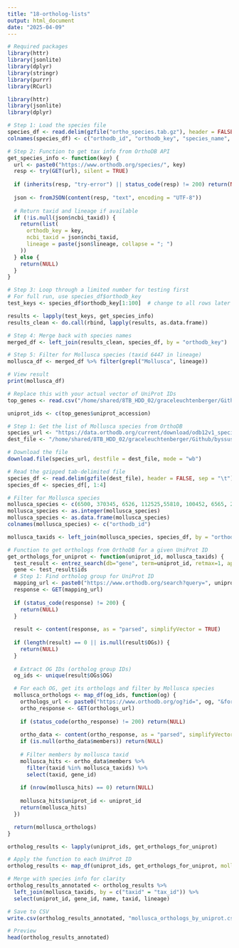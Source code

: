 ```yaml
---
title: "18-ortholog-lists"
output: html_document
date: "2025-04-09"
---
```


```r
# Required packages
library(httr)
library(jsonlite)
library(dplyr)
library(stringr)
library(purrr)
library(RCurl)
```

```r
library(httr)
library(jsonlite)
library(dplyr)

# Step 1: Load the species file
species_df <- read.delim(gzfile("ortho_species.tab.gz"), header = FALSE, sep = "\t", stringsAsFactors = FALSE)
colnames(species_df) <- c("orthodb_id", "orthodb_key", "species_name", "genome_acc")

# Step 2: Function to get tax info from OrthoDB API
get_species_info <- function(key) {
  url <- paste0("https://www.orthodb.org/species/", key)
  resp <- try(GET(url), silent = TRUE)
  
  if (inherits(resp, "try-error") || status_code(resp) != 200) return(NULL)
  
  json <- fromJSON(content(resp, "text", encoding = "UTF-8"))
  
  # Return taxid and lineage if available
  if (!is.null(json$ncbi_taxid)) {
    return(list(
      orthodb_key = key,
      ncbi_taxid = json$ncbi_taxid,
      lineage = paste(json$lineage, collapse = "; ")
    ))
  } else {
    return(NULL)
  }
}

# Step 3: Loop through a limited number for testing first
# For full run, use species_df$orthodb_key
test_keys <- species_df$orthodb_key[1:100]  # change to all rows later

results <- lapply(test_keys, get_species_info)
results_clean <- do.call(rbind, lapply(results, as.data.frame))

# Step 4: Merge back with species names
merged_df <- left_join(results_clean, species_df, by = "orthodb_key")

# Step 5: Filter for Mollusca species (taxid 6447 in lineage)
mollusca_df <- merged_df %>% filter(grepl("Mollusca", lineage))

# View result
print(mollusca_df)

```



```r


# Replace this with your actual vector of UniProt IDs
top_genes <- read.csv("/home/shared/8TB_HDD_02/graceleuchtenberger/Github/byssus-exp-analysis/output/Top_gene_summaries/Top_50_genes/GOW_topgenes.csv")

uniprot_ids <- c(top_genes$uniprot_accession)   

# Step 1: Get the list of Mollusca species from OrthoDB
species_url <- "https://data.orthodb.org/current/download/odb12v1_species.tab.gz"
dest_file <- "/home/shared/8TB_HDD_02/graceleuchtenberger/Github/byssus-exp-analysis/output/Top_gene_summaries/ortho_species.tab.gz"

# Download the file
download.file(species_url, destfile = dest_file, mode = "wb")

# Read the gzipped tab-delimited file
species_df <- read.delim(gzfile(dest_file), header = FALSE, sep = "\t")
species_df <- species_df[, 1:4]

# Filter for Mollusca species
mollusca_species <- c(6500, 370345, 6526, 112525,55810, 100452, 6565, 29159, 558553, 45954,188477,1093978, 80821, 2589376, 703304, 1735272, 6454,36100,356393, 225164, 6596, 6573, 6604,6549,6550, 29158, 42192, 37653, 2607531, 37623, 6465, 87960, 88005, 6579, 109671, 259542, 400727, 158019, 31201, 220873, 80829, 80833)
mollusca_species <- as.integer(mollusca_species)
mollusca_species <- as.data.frame(mollusca_species)
colnames(mollusca_species) <- c("orthodb_id")

mollusca_taxids <- left_join(mollusca_species, species_df, by = "orthodb_id"  )
```

```r
# Function to get orthologs from OrthoDB for a given UniProt ID
get_orthologs_for_uniprot <- function(uniprot_id, mollusca_taxids) {
  test_result <- entrez_search(db="gene", term=uniprot_id, retmax=1, api_key="8f817031916b3cfee7ec443b712c426d9a08")
  gene <- test_result$ids
  # Step 1: Find ortholog group for UniProt ID
  mapping_url <- paste0("https://www.orthodb.org/search?query=", uniprot_id, "&level=protein&format=json")
  response <- GET(mapping_url)
  
  if (status_code(response) != 200) {
    return(NULL)
  }
  
  result <- content(response, as = "parsed", simplifyVector = TRUE)
  
  if (length(result) == 0 || is.null(result$OGs)) {
    return(NULL)
  }
  
  # Extract OG IDs (ortholog group IDs)
  og_ids <- unique(result$OGs$OG)

  # For each OG, get its orthologs and filter by Mollusca species
  mollusca_orthologs <- map_df(og_ids, function(og) {
    orthologs_url <- paste0("https://www.orthodb.org/og?id=", og, "&format=json")
    ortho_response <- GET(orthologs_url)
    
    if (status_code(ortho_response) != 200) return(NULL)
    
    ortho_data <- content(ortho_response, as = "parsed", simplifyVector = TRUE)
    if (is.null(ortho_data$members)) return(NULL)
    
    # Filter members by mollusca taxid
    mollusca_hits <- ortho_data$members %>%
      filter(taxid %in% mollusca_taxids) %>%
      select(taxid, gene_id)
    
    if (nrow(mollusca_hits) == 0) return(NULL)
    
    mollusca_hits$uniprot_id <- uniprot_id
    return(mollusca_hits)
  })

  return(mollusca_orthologs)
}

ortholog_results <- lapply(uniprot_ids, get_orthologs_for_uniprot)

# Apply the function to each UniProt ID
ortholog_results <- map_df(uniprot_ids, get_orthologs_for_uniprot, mollusca_taxids = mollusca_taxids)

# Merge with species info for clarity
ortholog_results_annotated <- ortholog_results %>%
  left_join(mollusca_taxids, by = c("taxid" = "tax_id")) %>%
  select(uniprot_id, gene_id, name, taxid, lineage)

# Save to CSV
write.csv(ortholog_results_annotated, "mollusca_orthologs_by_uniprot.csv", row.names = FALSE)

# Preview
head(ortholog_results_annotated)

```


